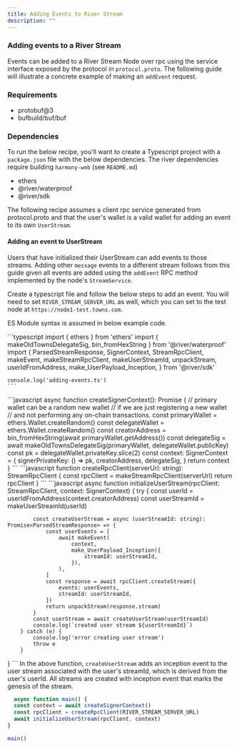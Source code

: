 ```yaml
---
title: Adding Events to River Stream
description: ""
---
```


### Adding events to a River Stream

Events can be added to a River Stream Node over rpc using the service interface exposed by the protocol in `protocol.proto`. The following guide will illustrate a concrete example of making an `addEvent` request.

### Requirements

- protobuf@3
- bufbuild/buf/buf

### Dependencies

To run the below recipe, you'll want to create a Typescript project with a `package.json` file with the below dependencies. The river dependencies require building `harmony-web` (see `README.md`)

- ethers
- @river/waterproof
- @river/sdk


<Note>The following recipe assumes a client rpc service generated from protocol.proto and that the user's wallet is a valid wallet for adding an event to its own `UserStream`.</Note>


#### Adding an event to UserStream

Users that have initialized their UserStream can add events to those streams. Adding other `message` events to a different stream follows from this guide given all events are added using the `addEvent` RPC method implemented by the node's `StreamService`.

Create a typescript file and follow the below steps to add an event. You will need to set `RIVER_STREAM_SERVER_URL` as well, which you can set to the test node at `https://node1-test.towns.com`.
  
<Note>ES Module syntax is assumed in below example code.</Note>

<Steps>
  <Step title="Import package dependencies">
    ```typescript
    import { ethers } from 'ethers'
    import { makeOldTownsDelegateSig, bin_fromHexString } from '@river/waterproof'
    import {
        ParsedStreamResponse,
        SignerContext,
        StreamRpcClient,
        makeEvent,
        makeStreamRpcClient,
        makeUserStreamId,
        unpackStream,
        userIdFromAddress,
        make_UserPayload_Inception,
    } from '@river/sdk'

    console.log('adding-events.ts')
    ```
  </Step>
  <Step title="Create a new random delegate wallet and signer context">
    ```javascript
    async function createSignerContext(): Promise<SignerContext> {
        // primary wallet can be a random new wallet
        // if we are just registering a new wallet
        // and not performing any on-chain transactions.
        const primaryWallet = ethers.Wallet.createRandom()
        const delegateWallet = ethers.Wallet.createRandom()
        const creatorAddress = bin_fromHexString(await primaryWallet.getAddress())
        const delegateSig = await makeOldTownsDelegateSig(primaryWallet, delegateWallet.publicKey)
        const pk = delegateWallet.privateKey.slice(2)
        const context: SignerContext = {
            signerPrivateKey: () => pk,
            creatorAddress,
            delegateSig,
        }
        return context
}
    ```
  </Step>
  <Step title="Create client instance of river StreamService">
  ```javascript
  function createRpcClient(serverUrl: string): StreamRpcClient {
    const rpcClient = makeStreamRpcClient(serverUrl)
    return rpcClient
}
```
  </Step>
  <Step title="Initialize UserStream with wallet">
    ```javascript
    async function initializeUserStream(rpcClient: StreamRpcClient, context: SignerContext) {
        try {
            const userId = userIdFromAddress(context.creatorAddress)
            const userStreamId = makeUserStreamId(userId)

            const createUserStream = async (userStreamId: string): Promise<ParsedStreamResponse> => {
                const userEvents = [
                    await makeEvent(
                        context,
                        make_UserPayload_Inception({
                            streamId: userStreamId,
                        }),
                    ),
                ]
                const response = await rpcClient.createStream({
                    events: userEvents,
                    streamId: userStreamId,
                })
                return unpackStream(response.stream)
            }
            const userStream = await createUserStream(userStreamId)
            console.log(`created user stream ${userStreamId}`)
        } catch (e) {
            console.log('error creating user stream')
            throw e
        }
}
    ```
    In the above function, `createUserStream` adds an inception event to the user stream associated with the user's streamId, which is derived from the user's userId.
    <Note>All streams are created with inception event that marks the genesis of the stream.</Note>
  </Step>
  <Step title="Helper script to run all above functions to addEvent to new UserStream">
  ```javascript
    async function main() {
    const context = await createSignerContext()
    const rpcClient = createRpcClient(RIVER_STREAM_SERVER_URL)
    await initializeUserStream(rpcClient, context)
}

main()
```
  </Step>
</Steps>

